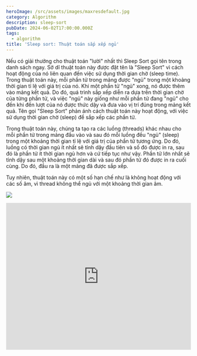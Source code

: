 ```yaml
---
heroImage: /src/assets/images/maxresdefault.jpg
category: Algorithm
description: sleep-sort
pubDate: 2024-06-02T17:00:00.000Z
tags:
  - algorithm
title: 'Sleep sort: Thuật toán sắp xếp ngủ'
---
```


Nếu có giải thưởng cho thuật toán "lười" nhất thì Sleep Sort gọi tên trong danh sách ngay. Sở dĩ thuật toán này được đặt tên là "Sleep Sort" vì cách hoạt động của nó liên quan đến việc sử dụng thời gian chờ (sleep time).
Trong thuật toán này, mỗi phần tử trong mảng được "ngủ" trong một khoảng thời gian tỉ lệ với giá trị của nó. Khi một phần tử "ngủ" xong, nó được thêm vào mảng kết quả. Do đó, quá trình sắp xếp diễn ra dựa trên thời gian chờ của từng phần tử, và việc "ngủ" này giống như mỗi phần tử đang "ngủ" cho đến khi đến lượt của nó được thức dậy và đưa vào vị trí đúng trong mảng kết quả. Tên gọi "Sleep Sort" phản ánh cách thuật toán này hoạt động, với việc sử dụng thời gian chờ (sleep) để sắp xếp các phần tử.

Trong thuật toán này, chúng ta tạo ra các luồng (threads) khác nhau cho mỗi phần tử trong mảng đầu vào và sau đó mỗi luồng đều "ngủ" (sleep) trong một khoảng thời gian tỉ lệ với giá trị của phần tử tương ứng. Do đó, luồng có thời gian ngủ ít nhất sẽ tỉnh dậy đầu tiên và số đó được in ra, sau đó là phần tử ít thời gian ngủ hơn và cứ tiếp tục như vậy. Phần tử lớn nhất sẽ tỉnh dậy sau một khoảng thời gian dài và sau đó phần tử đó được in ra cuối cùng. Do đó, đầu ra là một mảng đã được sắp xếp.

Tuy nhiên, thuật toán này có một số hạn chế như là không hoạt động với các số âm, vì thread không thể ngủ với một khoảng thời gian âm.

![](https://i.redd.it/mzx2x2v13gty.jpg)


<iframe width="100%" height="400" src="https://www.youtube.com/embed/PCp2iXA1uLE" frameborder="0" allow="accelerometer; autoplay; encrypted-media; gyroscope; picture-in-picture" allowfullscreen></iframe>